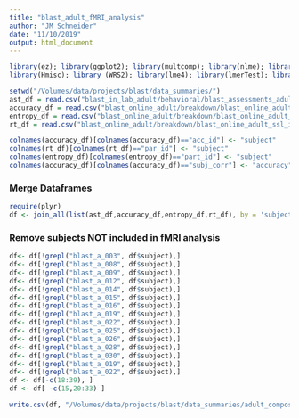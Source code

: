 ```yaml
---
title: "blast_adult_fMRI_analysis"
author: "JM Schneider"
date: "11/10/2019"
output: html_document
---
```


```r
library(ez); library(ggplot2); library(multcomp); library(nlme); library(pastecs); library(reshape)
library(Hmisc); library (WRS2); library(lme4); library(lmerTest); library(plyr); library(splitstackshape);
```

```r
setwd("/Volumes/data/projects/blast/data_summaries/")
ast_df = read.csv("blast_in_lab_adult/behavioral/blast_assessments_adult.csv")
accuracy_df = read.csv("blast_online_adult/breakdown/blast_online_adult_ssl_accuracies.csv")
entropy_df = read.csv("blast_online_adult/breakdown/blast_online_adult_ssl_entropy.csv")
rt_df = read.csv("blast_online_adult/breakdown/blast_online_adult_ssl_indiv_rts.csv")

colnames(accuracy_df)[colnames(accuracy_df)=="acc_id"] <- "subject"
colnames(rt_df)[colnames(rt_df)=="par_id"] <- "subject"
colnames(entropy_df)[colnames(entropy_df)=="part_id"] <- "subject"
colnames(accuracy_df)[colnames(accuracy_df)=="subj_corr"] <- "accuracy"

```
### Merge Dataframes
```r
require(plyr)
df <- join_all(list(ast_df,accuracy_df,entropy_df,rt_df), by = 'subject', type = 'full')
```

### Remove subjects NOT included in fMRI analysis
```r
df<- df[!grepl("blast_a_003", df$subject),]
df<- df[!grepl("blast_a_008", df$subject),]
df<- df[!grepl("blast_a_009", df$subject),]
df<- df[!grepl("blast_a_012", df$subject),]
df<- df[!grepl("blast_a_014", df$subject),]
df<- df[!grepl("blast_a_015", df$subject),]
df<- df[!grepl("blast_a_016", df$subject),]
df<- df[!grepl("blast_a_019", df$subject),]
df<- df[!grepl("blast_a_022", df$subject),]
df<- df[!grepl("blast_a_025", df$subject),]
df<- df[!grepl("blast_a_026", df$subject),]
df<- df[!grepl("blast_a_028", df$subject),]
df<- df[!grepl("blast_a_030", df$subject),]
df<- df[!grepl("blast_a_019", df$subject),]
df<- df[!grepl("blast_a_022", df$subject),]
df <- df[-c(18:39), ]
df <- df[ -c(15,20:33) ]

write.csv(df, "/Volumes/data/projects/blast/data_summaries/adult_composite_in_lab_online.csv")
```